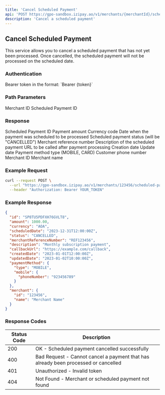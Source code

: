 ```yaml
---
title: 'Cancel Scheduled Payment'
api: 'POST https://gpo-sandbox.izipay.ao/v1/merchants/{merchantId}/scheduled-payments/{scheduledPaymentId}/cancellations'
description: 'Cancel a scheduled payment'
---
```


## Cancel Scheduled Payment

This service allows you to cancel a scheduled payment that has not yet been processed. Once cancelled, the scheduled payment will not be processed on the scheduled date.

### Authentication

<ParamField header="Authorization" type="string" required>
  Bearer token in the format: `Bearer {token}`
</ParamField>

### Path Parameters

<ParamField path="merchantId" type="string" required>
  Merchant ID
</ParamField>

<ParamField path="scheduledPaymentId" type="string" required>
  Scheduled Payment ID
</ParamField>

### Response

<ResponseField name="id" type="string">
  Scheduled Payment ID
</ResponseField>

<ResponseField name="amount" type="number">
  Payment amount
</ResponseField>

<ResponseField name="currency" type="string">
  Currency code
</ResponseField>

<ResponseField name="scheduledDate" type="string">
  Date when the payment was scheduled to be processed
</ResponseField>

<ResponseField name="status" type="string">
  Scheduled payment status (will be "CANCELLED")
</ResponseField>

<ResponseField name="merchantReferenceNumber" type="string">
  Merchant reference number
</ResponseField>

<ResponseField name="description" type="string">
  Description of the scheduled payment
</ResponseField>

<ResponseField name="callbackUrl" type="string">
  URL to be called after payment processing
</ResponseField>

<ResponseField name="createdDate" type="string">
  Creation date
</ResponseField>

<ResponseField name="updatedDate" type="string">
  Update date
</ResponseField>

<ResponseField name="paymentMethod" type="object">
  <Expandable title="Properties">
    <ResponseField name="type" type="string">
      Payment method type (MOBILE, CARD)
    </ResponseField>
    <ResponseField name="mobile" type="object">
      <Expandable title="Properties">
        <ResponseField name="phoneNumber" type="string">
          Customer phone number
        </ResponseField>
      </Expandable>
    </ResponseField>
  </Expandable>
</ResponseField>

<ResponseField name="merchant" type="object">
  <Expandable title="Properties">
    <ResponseField name="id" type="string">
      Merchant ID
    </ResponseField>
    <ResponseField name="name" type="string">
      Merchant name
    </ResponseField>
  </Expandable>
</ResponseField>

### Example Request

```bash
curl --request POST \
  --url "https://gpo-sandbox.izipay.ao/v1/merchants/123456/scheduled-payments/SP8TU5PDFXH76GVLT8/cancellations" \
  --header "Authorization: Bearer YOUR_TOKEN"
```

### Example Response

```json
{
  "id": "SP8TU5PDFXH76GVLT8",
  "amount": 1000.00,
  "currency": "AOA",
  "scheduledDate": "2023-12-31T12:00:00Z",
  "status": "CANCELLED",
  "merchantReferenceNumber": "REF123456",
  "description": "Monthly subscription payment",
  "callbackUrl": "https://example.com/callback",
  "createdDate": "2023-01-01T12:00:00Z",
  "updatedDate": "2023-01-02T10:00:00Z",
  "paymentMethod": {
    "type": "MOBILE",
    "mobile": {
      "phoneNumber": "923456789"
    }
  },
  "merchant": {
    "id": "123456",
    "name": "Merchant Name"
  }
}
```

### Response Codes

| Status Code | Description |
|-------------|-------------|
| 200 | OK - Scheduled payment cancelled successfully |
| 400 | Bad Request - Cannot cancel a payment that has already been processed or cancelled |
| 401 | Unauthorized - Invalid token |
| 404 | Not Found - Merchant or scheduled payment not found | 